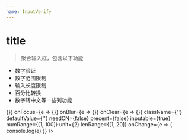 ```yaml
---
name: InputVerify
---
```



# title

> 聚合输入框，包含以下功能

- 数字验证
- 数字范围限制
- 输入长度限制
- 百分比转换
- 数字转中文等一些列功能

<PropsTable of={InputVerify} />

<Playground>
  <InputVerify
    onChange={e => {}}
    onFocus={e => {}}
    onBlur={e => {}}
    onClear={e => {}}
    className={''}
    defaultValue={''}
    needCN={false}
    precent={false}
    inputable={true}
    numRange={[1, 100]}
    unit={2}
    lenRange={[1, 20]}
    onChange={e => {
      console.log(e)
    }} />
</Playground>

